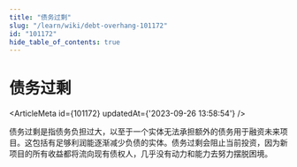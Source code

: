 ```yaml
---
title: "债务过剩"
slug: "/learn/wiki/debt-overhang-101172"
id: "101172"
hide_table_of_contents: true
---
```



# 债务过剩

<ArticleMeta id={101172} updatedAt={'2023-09-26 13:58:54'} />
<div className='border-solid border-b border-t-0 my-4 border-[var(--ifm-color-gray-300)]' />

债务过剩是指债务负担过大，以至于一个实体无法承担额外的债务用于融资未来项目。这包括有足够利润能逐渐减少负债的实体。债务过剩会阻止当前投资，因为新项目的所有收益都将流向现有债权人，几乎没有动力和能力去努力摆脱困境。
